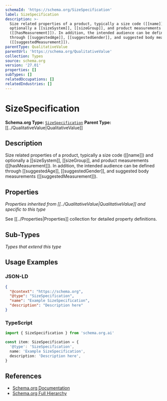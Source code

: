 ```yaml
---
schemaId: 'https://schema.org/SizeSpecification'
label: SizeSpecification
description: >-
  Size related properties of a product, typically a size code ([[name]]) and
  optionally a [[sizeSystem]], [[sizeGroup]], and product measurements
  ([[hasMeasurement]]). In addition, the intended audience can be defined
  through [[suggestedAge]], [[suggestedGender]], and suggested body measurements
  ([[suggestedMeasurement]]).
parentType: QualitativeValue
parentUrl: 'https://schema.org/QualitativeValue'
collection: Types
source: schema.org
version: '27.01'
properties: []
subTypes: []
relatedOccupations: []
relatedIndustries: []
---
```

# SizeSpecification

**Schema.org Type:** [`SizeSpecification`](https://schema.org/SizeSpecification)
**Parent Type:** [[../QualitativeValue|QualitativeValue]]

## Description

Size related properties of a product, typically a size code ([[name]]) and optionally a [[sizeSystem]], [[sizeGroup]], and product measurements ([[hasMeasurement]]). In addition, the intended audience can be defined through [[suggestedAge]], [[suggestedGender]], and suggested body measurements ([[suggestedMeasurement]]).

## Properties

*Properties inherited from [[../QualitativeValue|QualitativeValue]] and specific to this type*

See [[../Properties|Properties]] collection for detailed property definitions.

## Sub-Types

*Types that extend this type*

## Usage Examples

### JSON-LD

```json
{
  "@context": "https://schema.org",
  "@type": "SizeSpecification",
  "name": "Example SizeSpecification",
  "description": "Description here"
}
```

### TypeScript

```typescript
import { SizeSpecification } from 'schema.org.ai'

const item: SizeSpecification = {
  '@type': 'SizeSpecification',
  name: 'Example SizeSpecification',
  description: 'Description here',
}
```

## References

- [Schema.org Documentation](https://schema.org/SizeSpecification)
- [Schema.org Full Hierarchy](https://schema.org/docs/full.html)
